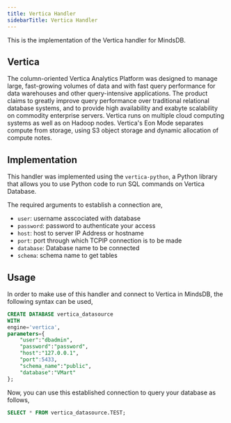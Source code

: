 ```yaml
---
title: Vertica Handler
sidebarTitle: Vertica Handler
---
```


This is the implementation of the Vertica handler for MindsDB.

## Vertica 

The column-oriented Vertica Analytics Platform was designed to manage large, fast-growing volumes of data and with fast query performance for data warehouses and other query-intensive applications. The product claims to greatly improve query performance over traditional relational database systems, and to provide high availability and exabyte scalability on commodity enterprise servers. Vertica runs on multiple cloud computing systems as well as on Hadoop nodes. Vertica's Eon Mode separates compute from storage, using S3 object storage and dynamic allocation of compute notes.

## Implementation

This handler was implemented using the `vertica-python`, a Python library that allows you to use Python code to run SQL commands on Vertica Database.

The required arguments to establish a connection are,
* `user`: username asscociated with database
* `password`: password to authenticate your access
* `host`: host to server IP Address or hostname
* `port`: port through which TCPIP connection is to be made
* `database`: Database name to be connected
* `schema`: schema name to get tables 

## Usage
In order to make use of this handler and connect to Vertica in MindsDB, the following syntax can be used,
```sql
CREATE DATABASE vertica_datasource
WITH
engine='vertica',
parameters={
    "user":"dbadmin",
    "password":"password",
    "host":"127.0.0.1",
    "port":5433,
    "schema_name":"public",
    "database":"VMart"
};
```

Now, you can use this established connection to query your database as follows,
```sql
SELECT * FROM vertica_datasource.TEST;
```
